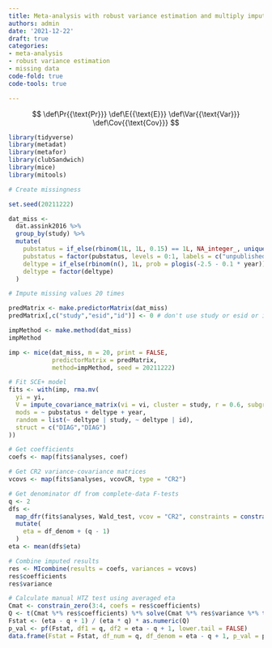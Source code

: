 ```yaml
---
title: Meta-analysis with robust variance estimation and multiply imputed covariates
authors: admin
date: '2021-12-22'
draft: true
categories:
- meta-analysis
- robust variance estimation
- missing data
code-fold: true
code-tools: true

---
```


$$
\def\Pr{{\text{Pr}}}
\def\E{{\text{E}}}
\def\Var{{\text{Var}}}
\def\Cov{{\text{Cov}}}
$$

```r
library(tidyverse)
library(metadat)
library(metafor)
library(clubSandwich)
library(mice)
library(mitools)

# Create missingness

set.seed(20211222)

dat_miss <- 
  dat.assink2016 %>%
  group_by(study) %>%
  mutate(
    pubstatus = if_else(rbinom(1L, 1L, 0.15) == 1L, NA_integer_, unique(pubstatus)),
    pubstatus = factor(pubstatus, levels = 0:1, labels = c("unpublished","published")),
    deltype = if_else(rbinom(n(), 1L, prob = plogis(-2.5 - 0.1 * year)) == 1L, NA_character_, deltype),
    deltype = factor(deltype)
  )

# Impute missing values 20 times

predMatrix <- make.predictorMatrix(dat_miss)
predMatrix[,c("study","esid","id")] <- 0 # don't use study or esid or id for imputing

impMethod <- make.method(dat_miss)
impMethod

imp <- mice(dat_miss, m = 20, print = FALSE,
            predictorMatrix = predMatrix, 
            method=impMethod, seed = 20211222)

# Fit SCE+ model
fits <- with(imp, rma.mv(
  yi = yi, 
  V = impute_covariance_matrix(vi = vi, cluster = study, r = 0.6, subgroup = deltype),
  mods = ~ pubstatus + deltype + year,
  random = list(~ deltype | study, ~ deltype | id),
  struct = c("DIAG","DIAG")
))

# Get coefficients
coefs <- map(fits$analyses, coef)

# Get CR2 variance-covariance matrices
vcovs <- map(fits$analyses, vcovCR, type = "CR2")

# Get denominator df from complete-data F-tests
q <- 2
dfs <- 
  map_dfr(fits$analyses, Wald_test, vcov = "CR2", constraints = constrain_zero(3:4), test = "HTZ") %>%
  mutate(
    eta = df_denom + (q - 1)
  )
eta <- mean(dfs$eta)

# Combine imputed results
res <- MIcombine(results = coefs, variances = vcovs)
res$coefficients
res$variance

# Calculate manual HTZ test using averaged eta 
Cmat <- constrain_zero(3:4, coefs = res$coefficients)
Q <- t(Cmat %*% res$coefficients) %*% solve(Cmat %*% res$variance %*% t(Cmat)) %*% (Cmat %*% res$coefficients)
Fstat <- (eta - q + 1) / (eta * q) * as.numeric(Q)
p_val <- pf(Fstat, df1 = q, df2 = eta - q + 1, lower.tail = FALSE)
data.frame(Fstat = Fstat, df_num = q, df_denom = eta - q + 1, p_val = p_val)
```

